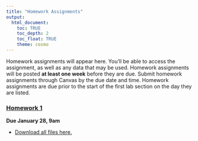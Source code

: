 ```yaml
---
title: "Homework Assignments"
output: 
  html_document:
    toc: TRUE
    toc_depth: 2
    toc_float: TRUE
    theme: cosmo
---
```


Homework assignments will appear here. You'll be able to access the assignment, as well as any data that may be used. Homework assignments will be posted **at least one week** before they are due. Submit homework assignments through Canvas by the due date and time. Homework assignments are due prior to the start of the first lab section on the day they are listed. 

### [**Homework 1**](homework/homework-1.html)

**Due January 28, 9am**

- [Download all files here.](homework/homework-1.zip)


<!-- ### [**Homework 2**](homework/homework-2.html) -->

<!-- **Due February 18, 9am** -->

<!-- - [Download all files here.](homework/homework-2.zip) -->

<!-- ### [**Homework 3**](homework/homework-3.html) -->

<!-- **Due March 11, 9am** -->

<!-- - [Download all files here.](homework/homework-3.zip) -->

